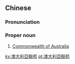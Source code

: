 {{also|澳大利亚联邦}}
==Chinese==
{{zh-forms|s=澳大利亚联邦|type=42}}

===Pronunciation===
{{zh-pron
|m=Àodàlì亞 Liánbāng
|c=ou3 daai6 lei6 aa3 lyun4 bong1
|cat=pn
}}

===Proper noun===
{{zh-proper noun}}

# [[Commonwealth of Australia]]

{{zh-cat|Countries}}

[[ky:澳大利亞聯邦]]
[[pt:澳大利亞聯邦]]